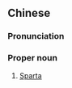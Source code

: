 {{also|斯巴达}}
==Chinese==
{{zh-forms|s=斯巴达|gloss=-}}
{{wikipedia|lang=zh}}

===Pronunciation===
{{zh-pron
|m=Sībādá
|c=si1 baa1 daat6
|cat=pn
}}

===Proper noun===
{{zh-proper noun}}

# [[Sparta]]